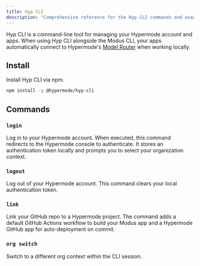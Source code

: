 ```yaml
---
title: Hyp CLI
description: "Comprehensive reference for the Hyp CLI commands and usage"
---
```


Hyp CLI is a command-line tool for managing your Hypermode account and apps.
When using Hyp CLI alongside the Modus CLI, your apps automatically connect to
Hypermode's [Model Router](/model-router) when working locally.

## Install

Install Hyp CLI via npm.

```sh
npm install -g @hypermode/hyp-cli
```

## Commands

### `login`

Log in to your Hypermode account. When executed, this command redirects to the
Hypermode console to authenticate. It stores an authentication token locally and
prompts you to select your organization context.

### `logout`

Log out of your Hypermode account. This command clears your local authentication
token.

### `link`

Link your GitHub repo to a Hypermode project. The command adds a default GitHub
Actions workflow to build your Modus app and a Hypermode GitHub app for
auto-deployment on commit.

### `org switch`

Switch to a different org context within the CLI session.
